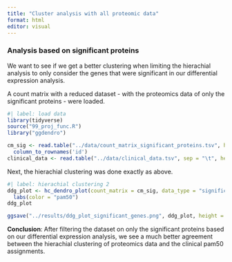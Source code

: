 ```yaml
---
title: "Cluster analysis with all proteomic data"
format: html
editor: visual
---
```


### Analysis based on significant proteins

We want to see if we get a better clustering when limiting the hierachial analysis to only consider the genes that were significant in our differential expression analysis.

A count matrix with a reduced dataset - with the proteomics data of only the significant proteins - were loaded.

```r
#| label: load data
library(tidyverse)
source("99_proj_func.R")
library("ggdendro")

cm_sig <- read.table("../data/count_matrix_significant_proteins.tsv", header = T) |>
  column_to_rownames('id')
clinical_data <- read.table("../data/clinical_data.tsv", sep = "\t", header = T)
```

Next, the hierachial clustering was done exactly as above.

```r
#| label: hierachial clustering 2
ddg_plot <- hc_dendro_plot(count_matrix = cm_sig, data_type = "significant genes") + 
  labs(color = "pam50")
ddg_plot 

ggsave("../results/ddg_plot_significant_genes.png", ddg_plot, height = 5, width = 6)
```

**Conclusion**: After filtering the dataset on only the significant proteins based on our differential expression analysis, we see a much better agreement between the hierachial clustering of proteomics data and the clinical pam50 assignments.
